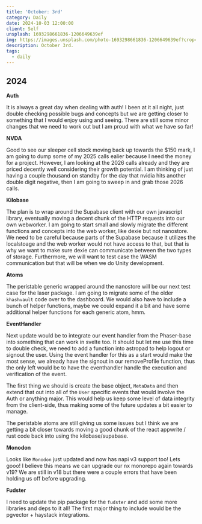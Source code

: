 ```yaml
---
title: 'October: 3rd'
category: Daily
date: 2024-10-03 12:00:00
client: Self
unsplash: 1693298661836-1206649639ef
img: https://images.unsplash.com/photo-1693298661836-1206649639ef?crop=entropy&cs=srgb&fm=jpg&ixid=MnwzNjM5Nzd8MHwxfHJhbmRvbXx8fHx8fHx8fDE2ODE3NDg2ODY&ixlib=rb-4.0.3&q=85
description: October 3rd. 
tags:
  - daily
---
```



## 2024

**Auth**

It is always a great day when dealing with auth!
I been at it all night, just double checking possible bugs and concepts but we are getting closer to something that I would enjoy using and seeing.
There are still some minor changes that we need to work out but I am proud with what we have so far!

**NVDA**

Good to see our sleeper cell stock moving back up towards the $150 mark, I am going to dump some of my 2025 calls ealier because I need the money for a project.
However, I am looking at the 2026 calls already and they are priced decently well considering their growth potential.
I am thinking of just having a couple thousand on standby for the day that nvidia hits another double digit negative, then I am going to sweep in and grab those 2026 calls.

**Kilobase**

The plan is to wrap around the Supabase client with our own javascript library, eventually moving a decent chunk of the HTTP requests into our own webworker.
I am going to start small and slowly migrate the different functions and concepts into the web worker, like dexie but not nanostore.
We need to be careful because parts of the Supabase because it utilizes the localstoage and the web worker would not have access to that, but that is why we want to make sure dexie can communicate between the two types of storage.
Furthermore, we will want to test case the WASM communication but that will be when we do Unity development.

**Atoms**

The peristable generic wrapped around the nanostore will be our next test case for the laser package.
I am going to migrate some of the older `khashvault` code over to the dashboard.
We would also have to include a bunch of helper functions, maybe we could expand it a bit and have some additional helper functions for each generic atom, hmm.

**EventHandler**

Next update would be to integrate our event handler from the Phaser-base into something that can work in svelte too.
It should but let me use this time to double check, we need to add a function into astropad to help logout or signout the user.
Using the event handler for this as a start would make the most sense, we already have the signout in our removeProfile function, thus the only left would be to have the eventhandler handle the execution and verification of the event. 

The first thing we should is create the base object, `MetaData` and then extend that out into all of the `User` specific events that would involve the Auth or anything major.
This would help us keep some level of data integrity from the client-side, thus making some of the future updates a bit easier to manage.

The peristable atoms are still giving us some issues but I think we are getting a bit closer towards moving a good chunk of the react appwrite / rust code back into using the kilobase/supabase.

**Monodon**

Looks like `Monodon` just updated and now has napi v3 support too!
Lets gooo!
I believe this means we can upgrade our nx monorepo again towards v19?
We are still in v18 but there were a couple errors that have been holding us off before upgrading.

**Fudster**

I need to update the pip package for the `fudster` and add some more libraries and deps to it all!
The first major thing to include would be the pgvector + haystack integrations.